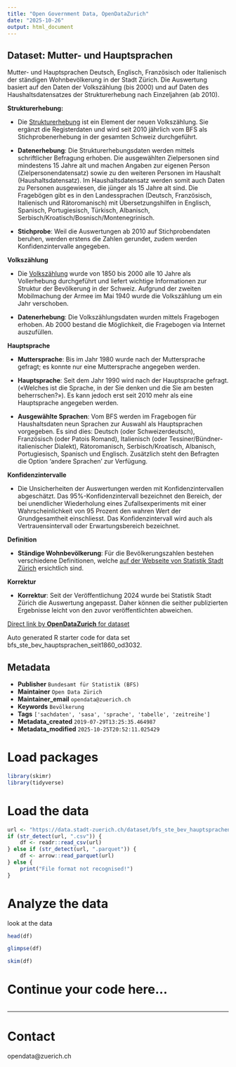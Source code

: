 ```yaml
---
title: "Open Government Data, OpenDataZurich"
date: "2025-10-26"
output: html_document
---
```


## Dataset: Mutter- und Hauptsprachen

Mutter- und Hauptsprachen Deutsch, Englisch, Französisch oder Italienisch der ständigen Wohnbevölkerung in der Stadt Zürich.
Die Auswertung basiert auf den Daten der Volkszählung (bis 2000) und auf Daten des Haushaltsdatensatzes der Strukturerhebung nach Einzeljahren (ab 2010).

**Strukturerhebung:**

-  Die [Strukturerhebung](https://www.bfs.admin.ch/bfs/de/home/statistiken/bevoelkerung/erhebungen/se.html) ist ein Element der neuen Volkszählung. Sie ergänzt die Registerdaten und wird seit 2010 jährlich vom BFS als Stichprobenerhebung in der gesamten Schweiz durchgeführt. 

- **Datenerhebung**: Die Strukturerhebungsdaten werden mittels schriftlicher Befragung erhoben. Die ausgewählten Zielpersonen sind mindestens 15 Jahre alt und machen Angaben zur eigenen Person (Zielpersonendatensatz) sowie zu den weiteren Personen im Haushalt (Haushaltsdatensatz). Im Haushaltsdatensatz werden somit auch Daten zu Personen ausgewiesen, die jünger als 15 Jahre alt sind. Die Fragebögen gibt es in den  Landessprachen (Deutsch, Französisch, Italienisch und Rätoromanisch) mit Übersetzungshilfen in Englisch, Spanisch, Portugiesisch, Türkisch, Albanisch, Serbisch/Kroatisch/Bosnisch/Montenegrinisch. 

- **Stichprobe**: Weil die Auswertungen ab 2010 auf Stichprobendaten beruhen, werden erstens die Zahlen gerundet, zudem werden Konfidenzintervalle angegeben.

 

[]()

**Volkszählung**

- Die [Volkszählung](https://www.bfs.admin.ch/bfs/de/home/statistiken/bevoelkerung/erhebungen/volkszaehlung.html) wurde von 1850 bis 2000 alle 10 Jahre als Vollerhebung durchgeführt und liefert wichtige Informationen zur Struktur der Bevölkerung in der Schweiz. Aufgrund der zweiten Mobilmachung der Armee im Mai 1940 wurde die Volkszählung um ein Jahr verschoben.

- **Datenerhebung**: Die Volkszählungsdaten wurden mittels Fragebogen erhoben. Ab 2000 bestand die Möglichkeit, die Fragebogen via Internet auszufüllen.
 

[]()

**Hauptsprache**

- **Muttersprache**: Bis im Jahr 1980 wurde nach der Muttersprache gefragt; es konnte nur eine Muttersprache angegeben werden. 

- **Hauptsprache**: Seit dem Jahr 1990 wird nach der Hauptsprache gefragt. («Welches ist die Sprache, in der Sie denken und die Sie am besten beherrschen?»). Es kann jedoch erst seit 2010 mehr als eine Hauptsprache angegeben werden. 

- **Ausgewählte Sprachen**: Vom BFS werden im Fragebogen für Haushaltsdaten neun Sprachen zur Auswahl als Hauptsprachen vorgegeben. Es sind dies: Deutsch (oder Schweizerdeutsch), Französisch (oder Patois Romand), Italienisch (oder Tessiner/Bündner-italienischer Dialekt), Rätoromanisch, Serbisch/Kroatisch, Albanisch, Portugiesisch, Spanisch und Englisch. Zusätzlich steht den Befragten die Option 'andere Sprachen' zur Verfügung. 

 

[]()

**Konfidenzintervalle**

-  Die Unsicherheiten der Auswertungen werden mit Konfidenzintervallen abgeschätzt. Das 95%-Konfidenzintervall bezeichnet den Bereich, der bei unendlicher Wiederholung eines Zufallsexperiments mit einer Wahrscheinlichkeit von 95 Prozent den wahren Wert der Grundgesamtheit einschliesst. Das Konfidenzintervall wird auch als Vertrauensintervall oder Erwartungsbereich bezeichnet.
 

[]()

**Definition**

- **Ständige Wohnbevölkerung**: 
Für die Bevölkerungszahlen bestehen verschiedene Definitionen, welche [auf der Webseite von Statistik Stadt Zürich](https://www.stadt-zuerich.ch/de/politik-und-verwaltung/statistik-und-daten/daten/bevoelkerung/bestand-und-entwicklung/bevoelkerungsdefinition.html) ersichtlich sind.

 

[]()

**Korrektur**

- **Korrektur**: 
Seit der Veröffentlichung 2024 wurde bei Statistik Stadt Zürich die Auswertung angepasst. Daher können die seither publizierten Ergebnisse leicht von den zuvor veröffentlichten abweichen.
 

[]()



[Direct link by **OpenDataZurich** for dataset](https://data.stadt-zuerich.ch/dataset/bfs_ste_bev_hauptsprachen_seit1860_od3032)

Auto generated R starter code for data set bfs_ste_bev_hauptsprachen_seit1860_od3032.

## Metadata

- **Publisher** `Bundesamt für Statistik (BFS)`
- **Maintainer** `Open Data Zürich`
- **Maintainer_email** `opendata@zuerich.ch`
- **Keywords** `Bevölk­erung`
- **Tags** `['sachdaten', 'sasa', 'sprache', 'tabelle', 'zeitreihe']`
- **Metadata_created** `2019-07-29T13:25:35.464987`
- **Metadata_modified** `2025-10-25T20:52:11.025429`


# Load packages

```r
library(skimr)
library(tidyverse)
```

# Load the data

```r
url <- "https://data.stadt-zuerich.ch/dataset/bfs_ste_bev_hauptsprachen_seit1860_od3032/download/BEV303OD3032.csv"
if (str_detect(url, ".csv")) {
    df <- readr::read_csv(url)
} else if (str_detect(url, ".parquet")) {
    df <- arrow::read_parquet(url)
} else {
    print("File format not recognised!")
}
```

# Analyze the data

look at the data
```r
head(df)
```

```r
glimpse(df)
```

```r
skim(df)
```

# Continue your code here...

```r

```

------------------------------------------------------------------------

# Contact

opendata@zuerich.ch
